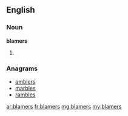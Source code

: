 ==English==

===Noun===
'''blamers'''

# {{plural of|blamer}}

===Anagrams===
* [[amblers#English|amblers]]
* [[marbles#English|marbles]]
* [[rambles#English|rambles]]

[[ar:blamers]]
[[fr:blamers]]
[[mg:blamers]]
[[my:blamers]]